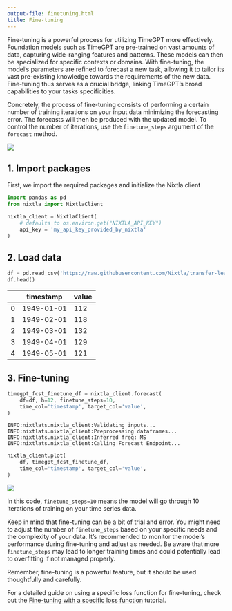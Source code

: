 ```yaml
---
output-file: finetuning.html
title: Fine-tuning
---
```



Fine-tuning is a powerful process for utilizing TimeGPT more
effectively. Foundation models such as TimeGPT are pre-trained on vast
amounts of data, capturing wide-ranging features and patterns. These
models can then be specialized for specific contexts or domains. With
fine-tuning, the model’s parameters are refined to forecast a new task,
allowing it to tailor its vast pre-existing knowledge towards the
requirements of the new data. Fine-tuning thus serves as a crucial
bridge, linking TimeGPT’s broad capabilities to your tasks
specificities.

Concretely, the process of fine-tuning consists of performing a certain
number of training iterations on your input data minimizing the
forecasting error. The forecasts will then be produced with the updated
model. To control the number of iterations, use the `finetune_steps`
argument of the `forecast` method.

[![](https://colab.research.google.com/assets/colab-badge.svg)](https://colab.research.google.com/github/Nixtla/nixtla/blob/main/nbs/docs/tutorials/06_finetuning.ipynb)

## 1. Import packages

First, we import the required packages and initialize the Nixtla client

```python
import pandas as pd
from nixtla import NixtlaClient
```


```python
nixtla_client = NixtlaClient(
    # defaults to os.environ.get("NIXTLA_API_KEY")
    api_key = 'my_api_key_provided_by_nixtla'
)
```

## 2. Load data

```python
df = pd.read_csv('https://raw.githubusercontent.com/Nixtla/transfer-learning-time-series/main/datasets/air_passengers.csv')
df.head()
```

|     | timestamp  | value |
|-----|------------|-------|
| 0   | 1949-01-01 | 112   |
| 1   | 1949-02-01 | 118   |
| 2   | 1949-03-01 | 132   |
| 3   | 1949-04-01 | 129   |
| 4   | 1949-05-01 | 121   |

## 3. Fine-tuning

```python
timegpt_fcst_finetune_df = nixtla_client.forecast(
    df=df, h=12, finetune_steps=10,
    time_col='timestamp', target_col='value',
)
```

``` text
INFO:nixtlats.nixtla_client:Validating inputs...
INFO:nixtlats.nixtla_client:Preprocessing dataframes...
INFO:nixtlats.nixtla_client:Inferred freq: MS
INFO:nixtlats.nixtla_client:Calling Forecast Endpoint...
```

```python
nixtla_client.plot(
    df, timegpt_fcst_finetune_df, 
    time_col='timestamp', target_col='value',
)
```

![](/nixtla-TimeGPT/docs/tutorials/06_finetuning_files/figure-markdown_strict/cell-7-output-1.png)

In this code, `finetune_steps=10` means the model will go through 10
iterations of training on your time series data.

Keep in mind that fine-tuning can be a bit of trial and error. You might
need to adjust the number of `finetune_steps` based on your specific
needs and the complexity of your data. It’s recommended to monitor the
model’s performance during fine-tuning and adjust as needed. Be aware
that more `finetune_steps` may lead to longer training times and could
potentially lead to overfitting if not managed properly.

Remember, fine-tuning is a powerful feature, but it should be used
thoughtfully and carefully.

For a detailed guide on using a specific loss function for fine-tuning,
check out the [Fine-tuning with a specific loss
function](https://nixtlaverse.nixtla.io/nixtla/docs/tutorials/loss_function_finetuning.html)
tutorial.


